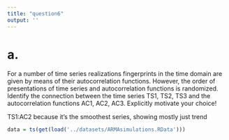 ```yaml
---
title: "question6"
output: ''
---
```

# a.
For a number of time series realizations fingerprints in the time domain are given by means of their
autocorrelation functions. However, the order of presentations of time series and autocorrelation
functions is randomized. Identify the connection between the time series TS1, TS2, TS3 and the
autocorrelation functions AC1, AC2, AC3. Explicitly motivate your choice!

TS1:AC2 because it's the smoothest series, showing mostly just trend

```r
data = ts(get(load('../datasets/ARMAsimulations.RData')))
```

